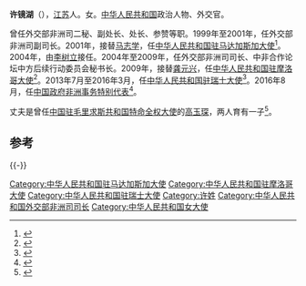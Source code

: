 '''许镜湖'''（{{bd|1954年|10月|catIdx=X}}），[[江苏|江苏]]人。女。[[中华人民共和国|中华人民共和国]]政治人物、外交官。

曾任外交部非洲司二秘、副处长、处长、参赞等职。1999年至2001年，任外交部非洲司副司长。2001年，接替[[马志学|马志学]]，任[[中国驻马达加斯加大使列表|中华人民共和国驻马达加斯加大使]]<ref>{{cite web|author=中华人民共和国外交部|title=中国驻马达加斯加历任大使|url=http://www.mfa.gov.cn/chn/pds/ziliao/wjrw/2167/2170/t9201.htm|publisher=中华人民共和国外交部|accessdate=2012-03-07}}</ref>。2004年，由[[李树立|李树立]]接任。2004年至2009年，任外交部非洲司司长、中非合作论坛中方后续行动委员会秘书长。2009年，接替[[龚元兴|龚元兴]]，任[[中国驻摩洛哥大使列表|中华人民共和国驻摩洛哥大使]]<ref>{{cite web|author=中华人民共和国外交部|title=中国驻摩洛哥历任大使|url=http://www.mfa.gov.cn/chn/pds/ziliao/wjrw/2167/2169/t9163.htm|publisher=中华人民共和国外交部|accessdate=2012-03-07}}</ref>。2013年7月至2016年3月，任[[中国驻瑞士大使列表|中华人民共和国驻瑞士大使]]<ref>{{cite web|title=耿文兵任中国驻瑞士大使，王民任中国驻挪威大使|url=http://www.thepaper.cn/newsDetail_forward_1450696|publisher=澎湃新闻|accessdate=2016-03-30|archive-date=2016-04-01|archive-url=https://web.archive.org/web/20160401200800/http://www.thepaper.cn/newsDetail_forward_1450696|dead-url=no}}</ref>。2016年8月，任[[中国政府非洲事务特别代表列表|中国政府非洲事务特别代表]]<ref>{{cite news|title=原驻瑞士大使许镜湖接替钟建华，任中国政府非洲事务特别代表|url=http://www.thepaper.cn/newsDetail_forward_1508669|accessdate=2016-08-04|newspaper=澎湃新闻|archive-date=2016-08-16|archive-url=https://web.archive.org/web/20160816200652/http://www.thepaper.cn/newsDetail_forward_1508669|dead-url=no}}</ref>。

丈夫是曾任[[中国驻毛里求斯大使列表|中国驻毛里求斯共和国特命全权大使]]的[[高玉琛|高玉琛]]，两人育有一子<ref>{{cite web|title=现场直击大使许镜湖春节暨离任招待会|url=http://www.eurasiainfo.ch/archives/3416|publisher=欧亚时报|accessdate=2016-03-30|archive-url=https://web.archive.org/web/20170327202932/http://www.eurasiainfo.ch/archives/3416|archive-date=2017-03-27|dead-url=yes}}</ref>。

== 参考 ==
{{reflist}}

{{-}}
{{start box}}
{{s-dip}}
{{succession box|[[钟建华|钟建华]]|现任|[[中国政府非洲事务特别代表列表|中国政府非洲事务特别代表]]|2016年8月－}}
{{succession box|[[吳懇|吳懇]]|[[耿文兵|耿文兵]]|[[中國駐瑞士大使列表|中華人民共和國駐瑞士大使]]|2013年7月－2016年3月}}
{{succession box|[[龚元兴|龚元兴]]|[[孫樹忠|孫樹忠]]|[[中国驻摩洛哥大使列表|中华人民共和国驻摩洛哥大使]]|2009年6月－2013年7月}}
{{succession box|[[马志学|马志学]]|[[李树立|李树立]]|[[中国驻马达加斯加大使列表|中华人民共和国驻马达加斯加大使]]|2001年8月－2004年5月}}
{{end box}}

[[Category:中华人民共和国驻马达加斯加大使|Category:中华人民共和国驻马达加斯加大使]]
[[Category:中华人民共和国驻摩洛哥大使|Category:中华人民共和国驻摩洛哥大使]]
[[Category:中华人民共和国驻瑞士大使|Category:中华人民共和国驻瑞士大使]]
[[Category:许姓|Category:许姓]]
[[Category:中华人民共和国外交部非洲司司长|Category:中华人民共和国外交部非洲司司长]]
[[Category:中华人民共和国女大使|Category:中华人民共和国女大使]]